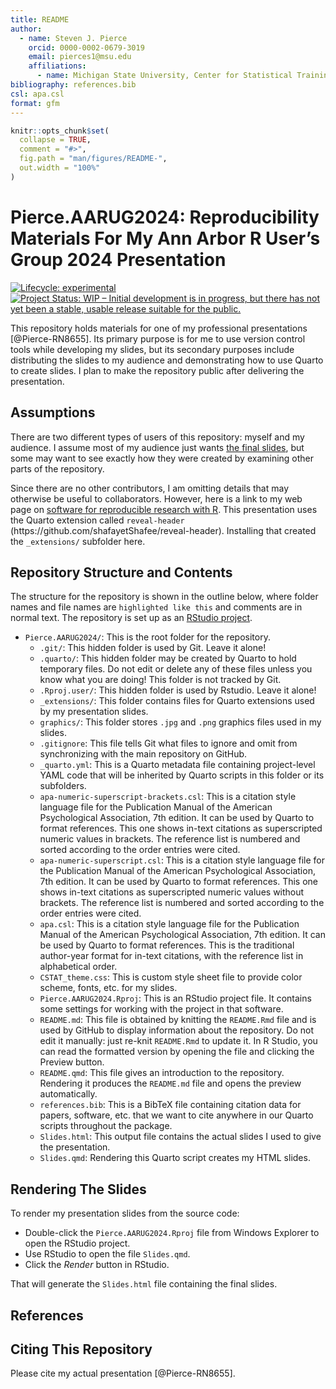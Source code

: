 ```yaml
---
title: README
author: 
  - name: Steven J. Pierce
    orcid: 0000-0002-0679-3019
    email: pierces1@msu.edu
    affiliations: 
      - name: Michigan State University, Center for Statistical Training and Consulting
bibliography: references.bib
csl: apa.csl
format: gfm
---
```


<!-- README.md is generated from README.Rmd. Please edit that file -->

```r
knitr::opts_chunk$set(
  collapse = TRUE,
  comment = "#>",
  fig.path = "man/figures/README-",
  out.width = "100%"
)
```

# Pierce.AARUG2024: Reproducibility Materials For My Ann Arbor R User's Group 2024 Presentation

<!-- badges: start -->
[![Lifecycle: experimental](https://img.shields.io/badge/lifecycle-experimental-orange.svg)](https://www.tidyverse.org/lifecycle/#experimental)
[![Project Status: WIP – Initial development is in progress, but there has not yet been a stable, usable release suitable for the public.](https://www.repostatus.org/badges/latest/wip.svg)](https://www.repostatus.org/#wip)
<!-- badges: end -->

This repository holds materials for one of my professional presentations 
[@Pierce-RN8655]. Its primary purpose is for me to use version control tools 
while developing my slides, but its secondary purposes include distributing the 
slides to my audience and demonstrating how to use Quarto to create slides. I 
plan to make the repository public after delivering the presentation.

## Assumptions
There are two different types of users of this repository: myself and my 
audience. I assume most of my audience just wants 
[the final slides](https://github.com/sjpierce/Pierce.AARUG2024/Slides.html), but
some may want to see exactly how they were created by examining other parts of 
the repository.

Since there are no other contributors, I am omitting details that may
otherwise be useful to collaborators. However, here is a link to my web page on
[software for reproducible research with R](https://sjpierce.github.io/rr_software.html). 
This presentation uses the Quarto extension called `reveal-header` 
(https://github.com/shafayetShafee/reveal-header). Installing that created the 
`_extensions/` subfolder here.  

## Repository Structure and Contents
The structure for the repository is shown in the outline below, where folder names 
and file names are `highlighted like this` and comments are in normal text.
The repository is set up as an 
[RStudio project](https://support.rstudio.com/hc/en-us/articles/200526207-Using-RStudio-Projects). 

* `Pierce.AARUG2024/`: This is the root folder for the repository.
    * `.git/`: This hidden folder is used by Git. Leave it alone!
    * `.quarto/`: This hidden folder may be created by Quarto to hold temporary 
      files. Do not edit or delete any of these files unless you know what you 
      are doing! This folder is not tracked by Git.
    * `.Rproj.user/`: This hidden folder is used by Rstudio. Leave it alone!
    * `_extensions/`: This folder contains files for Quarto extensions used by 
      my presentation slides. 
    * `graphics/`: This folder stores `.jpg` and `.png` graphics files used in 
      my slides. 
    * `.gitignore`: This file tells Git what files to ignore and omit from 
      synchronizing with the main repository on GitHub.
    * `_quarto.yml`: This is a Quarto metadata file containing project-level 
      YAML code that will be inherited by Quarto scripts in this folder or its 
      subfolders.  
    * `apa-numeric-superscript-brackets.csl`: This is a citation style language 
      file for the Publication Manual of the American Psychological Association, 
      7th edition. It can be used by Quarto to format references. This one shows 
      in-text citations as superscripted numeric values in brackets. The 
      reference list is numbered and sorted according to the order entries were 
      cited.
    * `apa-numeric-superscript.csl`: This is a citation style language 
      file for the Publication Manual of the American Psychological Association, 
      7th edition. It can be used by Quarto to format references. This one shows 
      in-text citations as superscripted numeric values without brackets. The 
      reference list is numbered and sorted according to the order entries were 
      cited. 
    * `apa.csl`: This is a citation style language file for the Publication 
      Manual of the American Psychological Association, 7th edition. It can be 
      used by Quarto to format references. This is the traditional author-year 
      format for in-text citations, with the reference list in alphabetical 
      order. 
    * `CSTAT_theme.css`: This is custom style sheet file to provide color
      scheme, fonts, etc. for my slides.   
    * `Pierce.AARUG2024.Rproj`: This is an RStudio project file. It contains 
      some settings for working with the project in that software. 
    * `README.md`: This file is obtained by knitting the `README.Rmd` file and 
      is used by GitHub to display information about the repository. Do not edit 
      it manually: just re-knit `README.Rmd` to update it. In R Studio, you can 
      read the formatted version by opening the file and clicking the Preview 
      button.
    * `README.qmd`: This file gives an introduction to the repository. Rendering
      it produces the `README.md` file and opens the preview automatically. 
    * `references.bib`: This is a BibTeX file containing citation data for 
      papers, software, etc. that we want to cite anywhere in our Quarto 
      scripts throughout the package. 
    * `Slides.html`: This output file contains the actual slides I used to give 
      the presentation. 
    * `Slides.qmd`: Rendering this Quarto script creates my HTML slides. 

## Rendering The Slides
To render my presentation slides from the source code:

* Double-click the `Pierce.AARUG2024.Rproj` file from Windows Explorer to open 
  the RStudio project.
* Use RStudio to open the file `Slides.qmd`.
* Click the *Render* button in RStudio. 

That will generate the `Slides.html` file containing the final slides. 

## References
::: {#refs}
:::

## Citing This Repository
Please cite my actual presentation [@Pierce-RN8655]. 
